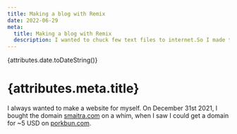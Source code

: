 ```yaml
---
title: Making a blog with Remix
date: 2022-06-29
meta:
  title: Making a blog with Remix
  description: I wanted to chuck few text files to internet.So I made this blog in 30 mins.
---
```

{attributes.date.toDateString()}
# {attributes.meta.title}

I always wanted to make a website for myself.
On December 31st 2021, I bought the domain [smaitra.com](www.smaitra.com) on a whim, when I saw I could
get a domain for ~5 USD on [porkbun.com](www.porkbun.com). 


